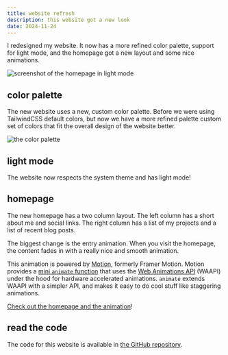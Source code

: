 ```yaml
---
title: website refresh
description: this website got a new look
date: 2024-11-24
---
```


I redesigned my website. It now has a more refined color palette, support for
light mode, and the homepage got a new layout and some nice animations.

![screenshot of the homepage in light mode](../assets/blog/website-refresh/screenshot.png)

## color palette

The new website uses a new, custom color palette. Before we were using
TailwindCSS default colors, but now we have a more refined palette custom
set of colors that fit the overall design of the website better.

![the color palette](../assets/blog/website-refresh/color-palette.png)

## light mode

The website now respects the system theme and has light mode!

## homepage

The new homepage has a two column layout. The left column has a short about me
and social links. The right column has a list of my projects and a list of
recent blog posts.

The biggest change is the entry animation. When you visit the homepage, the
content fades in with a really nice and smooth animation.

This animation is powered by [Motion](https://motion.dev/), formerly
Framer Motion. Motion provides a [mini `animate` function](https://motion.dev/docs/animate#mini)
that uses the [Web Animations API](https://developer.mozilla.org/en-US/docs/Web/API/Web_Animations_API)
(WAAPI) under the hood for hardware accelerated animations. `animate` extends
WAAPI with a simpler API, and makes it easy to do cool stuff like staggering
animations.

[Check out the homepage and the animation](/)!

## read the code

The code for this website is available in [the GitHub repository](https://github.com/lukadev-0/personal-website).
